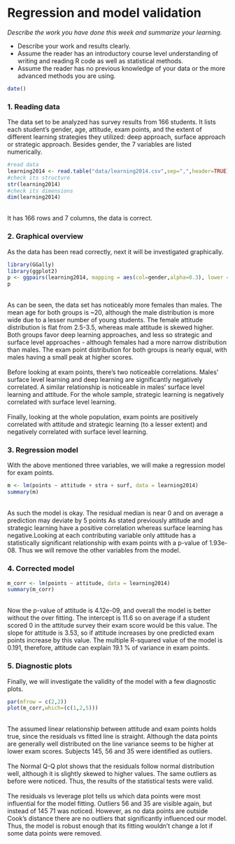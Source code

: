 # Regression and model validation

*Describe the work you have done this week and summarize your learning.*

- Describe your work and results clearly. 
- Assume the reader has an introductory course level understanding of writing and reading R code as well as statistical methods.
- Assume the reader has no previous knowledge of your data or the more advanced methods you are using.

```r
date()
```

### 1. Reading data
The data set to be analyzed has survey results from 166 students. It lists each student's gender, age, attitude, exam points, and the extent of different learning strategies they utilized: deep approach, surface approach or strategic approach. Besides gender, the 7 variables are listed numerically. 
```r
#read data
learning2014 <- read.table("data/learning2014.csv",sep=",",header=TRUE)
#check its structure
str(learning2014)
#check its dimensions
dim(learning2014)
```
\
It has 166 rows and 7 columns, the data is correct.\

### 2. Graphical overview
As the data has been read correctly, next it will be investigated graphically.
```r
library(GGally)
library(ggplot2)
p <- ggpairs(learning2014, mapping = aes(col=gender,alpha=0.3), lower = list(combo = wrap("facethist", bins = 20)))
p
```
\
As can be seen, the data set has noticeably more females than males. The mean age for both groups is ~20, although the male distribution is more wide due to a lesser number of young students. The female attitude distribution is flat from 2.5-3.5, whereas male attitude is skewed higher. Both groups favor deep learning approaches, and less so strategic and surface level approaches - although females had a more narrow distribution than males. The exam point distribution for both groups is nearly equal, with males having a small peak at higher scores.\
\
Before looking at exam points, there's two noticeable correlations. Males' surface level learning and deep learning are significantly negatively correlated. A similar relationship is noticeable in males' surface level learning and attitude. For the whole sample, strategic learning is negatively correlated with surface level learning.\
\
Finally, looking at the whole population, exam points are positively correlated with attitude and strategic learning (to a lesser extent) and negatively correlated with surface level learning.\

### 3. Regression model
With the above mentioned three variables, we will make a regression model for exam points.
```r
m <- lm(points ~ attitude + stra + surf, data = learning2014)
summary(m)
```
\
As such the model is okay. The residual median is near 0 and on average a prediction may deviate by 5 points As stated previously attitude and strategic learning have a positive correlation whereas surface learning has negative.Looking at each contributing variable only attitude has a statistically significant relationship with exam points with a p-value of 1.93e-08. Thus we will remove the other variables from the model.\

### 4. Corrected model
```r
m_corr <- lm(points ~ attitude, data = learning2014)
summary(m_corr)
```
\
Now the p-value of attitude is 4.12e-09, and overall the model is better without the over fitting. The intercept is 11.6 so on average if a student scored 0 in the attitude survey their exam score would be this value. The slope for attitude is 3.53, so if attitude increases by one predicted exam points increase by this value. The multiple R-squared value of the model is 0.191, therefore, attitude can explain 19.1 % of variance in exam points.\

### 5. Diagnostic plots
Finally, we will investigate the validity of the model with a few diagnostic plots.
```r
par(mfrow = c(2,2))
plot(m_corr,which=(c(1,2,5)))
```
\
The assumed linear relationship between attitude and exam points holds true, since the residuals vs fitted line is straight. Although the data points are generally well distributed on the line variance seems to be higher at lower exam scores. Subjects 145, 56 and 35 were identified as outliers.\
\
The Normal Q-Q plot shows that the residuals follow normal distribution well, although it is slightly skewed to higher values. The same outliers as before were noticed. Thus, the results of the statistical tests were valid.\
\
The residuals vs leverage plot tells us which data points were most influential for the model fitting. Outliers 56 and 35 are visible again, but instead of 145 71 was noticed. However, as no data points are outside Cook's distance there are no outliers that significantly influenced our model. Thus, the model is robust enough that its fitting wouldn't change a lot if some data points were removed. 